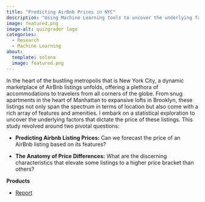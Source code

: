 ```yaml
---
title: "Predicting AirBnb Prices in NYC"
description: "Using Machine Learning tools to uncover the underlying factors that dictate listing prices"
image: featured.png
image-alt: quizgrader logo
categories:
  - Research
  - Machine Learning
about:
  template: solana
  image: featured.png
---
```


In the heart of the bustling metropolis that is New York City, a dynamic marketplace of AirBnb listings unfolds, offering a plethora of accommodations to travelers from all corners of the globe. From snug apartments in the heart of Manhattan to expansive lofts in Brooklyn, these listings not only span the spectrum in terms of location but also come with a rich array of features and amenities. I embark on a statistical exploration to uncover the underlying factors that dictate the price of these listings. This study revolved around two pivotal questions:

- **Predicting Airbnb Listing Prices:** Can we forecast the price of an AirBnb listing based on its
features?

- **The Anatomy of Price Differences:** What are the discerning characteristics that elevate some
listings to a higher price bracket than others?




**Products**

- [Report](https://drive.google.com/file/d/1w_VnSB8WnJkChu8bEewW_M87DKTRCNiy/view?usp=sharing)